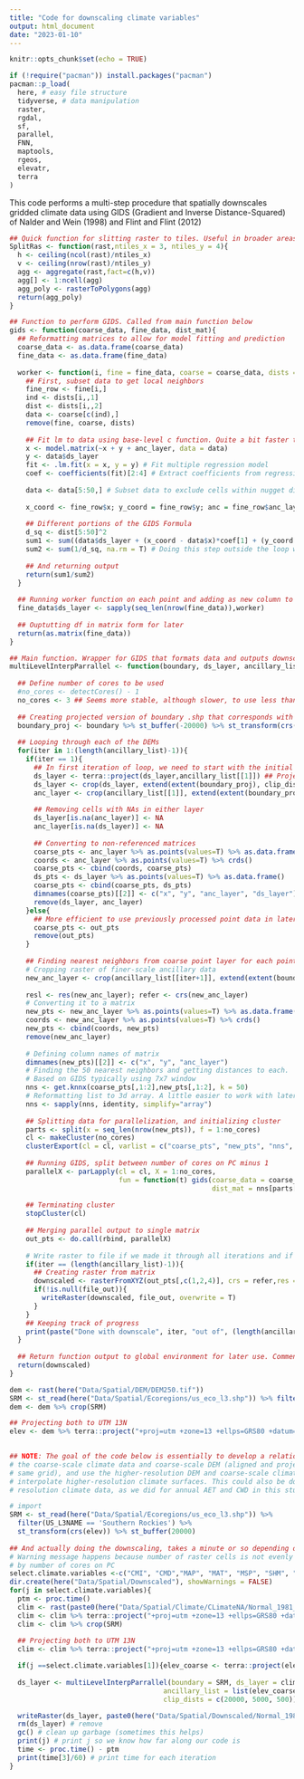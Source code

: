 ```yaml
---
title: "Code for downscaling climate variables"
output: html_document
date: "2023-01-10"
---
```


```r
knitr::opts_chunk$set(echo = TRUE)

if (!require("pacman")) install.packages("pacman")
pacman::p_load(
  here, # easy file structure
  tidyverse, # data manipulation
  raster,
  rgdal,
  sf,
  parallel,
  FNN,
  maptools,
  rgeos,
  elevatr,
  terra
)
```

This code performs a multi-step procedure that spatially downscales gridded climate data using GIDS (Gradient and Inverse Distance-Squared) of Nalder and Wein (1998) and Flint and Flint (2012)

```r
## Quick function for slitting raster to tiles. Useful in broader areas
SplitRas <- function(rast,ntiles_x = 3, ntiles_y = 4){
  h <- ceiling(ncol(rast)/ntiles_x)
  v <- ceiling(nrow(rast)/ntiles_y)
  agg <- aggregate(rast,fact=c(h,v))
  agg[] <- 1:ncell(agg)
  agg_poly <- rasterToPolygons(agg)
  return(agg_poly)
}

## Function to perform GIDS. Called from main function below
gids <- function(coarse_data, fine_data, dist_mat){
  ## Reformatting matrices to allow for model fitting and prediction
  coarse_data <- as.data.frame(coarse_data)
  fine_data <- as.data.frame(fine_data)
  
  worker <- function(i, fine = fine_data, coarse = coarse_data, dists = dist_mat){
    ## First, subset data to get local neighbors
    fine_row <- fine[i,]
    ind <- dists[i,,1]
    dist <- dists[i,,2]
    data <- coarse[c(ind),]
    remove(fine, coarse, dists)
    
    ## Fit lm to data using base-level c function. Quite a bit faster than lm()
    x <- model.matrix(~x + y + anc_layer, data = data)
    y <- data$ds_layer
    fit <- .lm.fit(x = x, y = y) # Fit multiple regression model
    coef <- coefficients(fit)[2:4] # Extract coefficients from regression model
    
    data <- data[5:50,] # Subset data to exclude cells within nugget distance of 1-cell resolution. Remove “goose egg” effect in interpolation
    
    x_coord <- fine_row$x; y_coord = fine_row$y; anc = fine_row$anc_layer # re-naming variables to make the lines (below) shorter
    
    ## Different portions of the GIDS Formula
    d_sq <- dist[5:50]^2
    sum1 <- sum((data$ds_layer + (x_coord - data$x)*coef[1] + (y_coord - data$y)*coef[2] + (anc - data$anc_layer)*coef[3])/(d_sq), na.rm = T)
    sum2 <- sum(1/d_sq, na.rm = T) # Doing this step outside the loop would probably increase speed, but also make things harder for me to follow
    
    ## And returning output
    return(sum1/sum2)
  }
  
  ## Running worker function on each point and adding as new column to df
  fine_data$ds_layer <- sapply(seq_len(nrow(fine_data)),worker)
  
  ## Ouptutting df in matrix form for later
  return(as.matrix(fine_data))
}

## Main function. Wrapper for GIDS that formats data and outputs downscaled grid
multiLevelInterpParrallel <- function(boundary, ds_layer, ancillary_list, clip_dists = c(20000, 5000, 500),file_out = NULL){
  
  ## Define number of cores to be used
  #no_cores <- detectCores() - 1
  no_cores <- 3 ## Seems more stable, although slower, to use less than half of cores
  
  ## Creating projected version of boundary .shp that corresponds with output projection
  boundary_proj <- boundary %>% st_buffer(-20000) %>% st_transform(crs(ancillary_list[[1]]))
  
  ## Looping through each of the DEMs
  for(iter in 1:(length(ancillary_list)-1)){
    if(iter == 1){
      ## In first iteration of loop, we need to start with the initial ds_layer and ancillary dataset rather than interpolated data
      ds_layer <- terra::project(ds_layer,ancillary_list[[1]]) ## Projecting to align with ancillary data grid
      ds_layer <- crop(ds_layer, extend(extent(boundary_proj), clip_dists[iter])) ## Cropping to study bounds
      anc_layer <- crop(ancillary_list[[1]], extend(extent(boundary_proj), clip_dists[iter])) ## Cropping anc data to study bounds
      
      ## Removing cells with NAs in either layer
      ds_layer[is.na(anc_layer)] <- NA 
      anc_layer[is.na(ds_layer)] <- NA 
      
      ## Converting to non-referenced matrices
      coarse_pts <- anc_layer %>% as.points(values=T) %>% as.data.frame()
      coords <- anc_layer %>% as.points(values=T) %>% crds()
      coarse_pts <- cbind(coords, coarse_pts)
      ds_pts <- ds_layer %>% as.points(values=T) %>% as.data.frame()
      coarse_pts <- cbind(coarse_pts, ds_pts)
      dimnames(coarse_pts)[[2]] <- c("x", "y", "anc_layer", "ds_layer")
      remove(ds_layer, anc_layer)
    }else{
      ## More efficient to use previously processed point data in later iterations
      coarse_pts <- out_pts
      remove(out_pts)
    }
    
    ## Finding nearest neighbors from coarse point layer for each point in fine-scale ancillary layer
    # Cropping raster of finer-scale ancillary data
    new_anc_layer <- crop(ancillary_list[[iter+1]], extend(extent(boundary_proj), clip_dists[iter+1]))
    
    resl <- res(new_anc_layer); refer <- crs(new_anc_layer)
    # Converting it to a matrix
    new_pts <- new_anc_layer %>% as.points(values=T) %>% as.data.frame()
    coords <- new_anc_layer %>% as.points(values=T) %>% crds()
    new_pts <- cbind(coords, new_pts)
    remove(new_anc_layer)
    
    # Defining column names of matrix
    dimnames(new_pts)[[2]] <- c("x", "y", "anc_layer")
    # Finding the 50 nearest neighbors and getting distances to each. 
    # Based on GIDS typically using 7x7 window
    nns <- get.knnx(coarse_pts[,1:2],new_pts[,1:2], k = 50)
    # Reformatting list to 3d array. A little easier to work with later
    nns <- sapply(nns, identity, simplify="array")
    
    ## Splitting data for parallelization, and initializing cluster
    parts <- split(x = seq_len(nrow(new_pts)), f = 1:no_cores)
    cl <- makeCluster(no_cores)
    clusterExport(cl = cl, varlist = c("coarse_pts", "new_pts", "nns", "parts", "gids"), envir = environment())
    
    ## Running GIDS, split between number of cores on PC minus 1
    parallelX <- parLapply(cl = cl, X = 1:no_cores, 
                           fun = function(t) gids(coarse_data = coarse_pts, fine_data = new_pts[parts[[t]],],
                                                  dist_mat = nns[parts[[t]],,]))
    
    ## Terminating cluster
    stopCluster(cl)
    
    ## Merging parallel output to single matrix
    out_pts <- do.call(rbind, parallelX)
    
    # Write raster to file if we made it through all iterations and if path for outfile provided
    if(iter == (length(ancillary_list)-1)){
      ## Creating raster from matrix
      downscaled <- rasterFromXYZ(out_pts[,c(1,2,4)], crs = refer,res = resl)
      if(!is.null(file_out)){
        writeRaster(downscaled, file_out, overwrite = T)
      }
    }
    ## Keeping track of progress
    print(paste("Done with downscale", iter, "out of", (length(ancillary_list)-1)))
  }
  
  ## Return function output to global environment for later use. Comment out if just writing output to disk
  return(downscaled)
}
```

```r
dem <- rast(here("Data/Spatial/DEM/DEM250.tif"))
SRM <- st_read(here("Data/Spatial/Ecoregions/us_eco_l3.shp")) %>% filter(US_L3NAME == 'Southern Rockies') %>% st_transform(crs(dem)) %>% st_buffer(20000)
dem <- dem %>% crop(SRM)

## Projecting both to UTM 13N
elev <- dem %>% terra::project("+proj=utm +zone=13 +ellps=GRS80 +datum=NAD83 +units=m +no_defs")
                      
```

```r

## NOTE: The goal of the code below is essentially to develop a relationship between
# the coarse-scale climate data and coarse-scale DEM (aligned and projected to the
# same grid), and use the higher-resolution DEM and coarse-scale climate data to
# interpolate higher-resolution climate surfaces. This could also be done with higher-
# resolution climate data, as we did for annual AET and CWD in this study.

# import
SRM <- st_read(here("Data/Spatial/Ecoregions/us_eco_l3.shp")) %>% 
  filter(US_L3NAME == 'Southern Rockies') %>% 
  st_transform(crs(elev)) %>% st_buffer(20000)
 
## And actually doing the downscaling, takes a minute or so depending on PC.
# Warning message happens because number of raster cells is not evenly divisible
# by number of cores on PC
select.climate.variables <-c("CMI", "CMD","MAP", "MAT", "MSP", "SHM", "MWMT", "MCMT", "PPT_sp", "PPT_at", "TD", "bFF", "RH", "DD_0", "DD5")
dir.create(here("Data/Spatial/Downscaled"), showWarnings = FALSE)
for(j in select.climate.variables){
  ptm <- proc.time()
  clim <- rast(paste0(here("Data/Spatial/Climate/CLimateNA/Normal_1981_2010/Normal_1981_2010_bioclim/Normal_1981_2010_"), j, ".tif"))
  clim <- clim %>% terra::project("+proj=utm +zone=13 +ellps=GRS80 +datum=NAD83 +units=m +no_defs")
  clim <- clim %>% crop(SRM)
  
  ## Projecting both to UTM 13N
  clim <- clim %>% terra::project("+proj=utm +zone=13 +ellps=GRS80 +datum=NAD83 +units=m +no_defs")

  if(j ==select.climate.variables[1]){elev_coarse <- terra::project(elev,clim, method="bilinear")}   ## Creating second DEM at same resolution as climate grid; only do this for the first iteration
  
  ds_layer <- multiLevelInterpParrallel(boundary = SRM, ds_layer = clim,
                                      ancillary_list = list(elev_coarse, elev), 
                                      clip_dists = c(20000, 5000, 500))

  writeRaster(ds_layer, paste0(here("Data/Spatial/Downscaled/Normal_1981_2010_"), j, "-downscaled.tif"))
  rm(ds_layer) # remove 
  gc() # clean up garbage (sometimes this helps)
  print(j) # print j so we know how far along our code is
  time <- proc.time() - ptm
  print(time[3]/60) # print time for each iteration 
}


```

